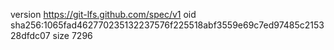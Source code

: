 version https://git-lfs.github.com/spec/v1
oid sha256:1065fad462770235132237576f225518abf3559e69c7ed97485c215328dfdc07
size 7296
